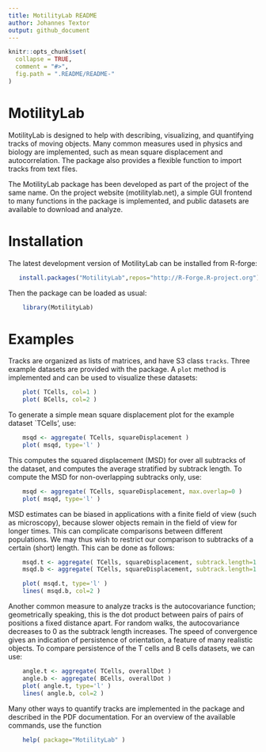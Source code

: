 ```yaml
---
title: MotilityLab README
author: Johannes Textor
output: github_document
---
```


<!-- README.md is generated from README.Rmd. Please edit that file -->

```r
knitr::opts_chunk$set(
  collapse = TRUE,
  comment = "#>",
  fig.path = ".README/README-"
)
```

# MotilityLab

MotilityLab is designed to help with describing, visualizing, and quantifying tracks 
of moving objects. Many common measures used in physics and biology are implemented, such
as mean square displacement and autocorrelation. The package also provides a flexible 
function to import tracks from text files.

The MotilityLab package has been developed as part of the project of the same name.
On the project website (motilitylab.net), a simple GUI frontend to many functions in the 
package is implemented, and public datasets are available to download and analyze.

# Installation

The latest development version of MotilityLab can be installed from R-forge:

```r
   install.packages("MotilityLab",repos="http://R-Forge.R-project.org")
```

Then the package can be loaded as usual:

```r
	library(MotilityLab)
```

# Examples

Tracks are organized as lists of matrices, and have S3 class `tracks`. Three example
datasets are provided with the package. A `plot` method is implemented and can be used
to visualize these datasets: 

```r
	plot( TCells, col=1 )
	plot( BCells, col=2 )
```

To generate a simple mean square displacement plot for the example dataset
`TCells', use:

```r
	msqd <- aggregate( TCells, squareDisplacement )
	plot( msqd, type='l' )
```

This computes the squared displacement (MSD) for over all subtracks of the dataset, and 
computes the average stratified by subtrack length. To compute the MSD for non-overlapping
subtracks only, use:

```r
	msqd <- aggregate( TCells, squareDisplacement, max.overlap=0 )
	plot( msqd, type='l' )
```

MSD estimates can be biased in applications with a finite field of view (such as
microscopy), because slower objects remain in the field of view for longer times. This
can complicate comparisons between different populations. We may thus wish to restrict
our comparison to subtracks of a certain (short) length. This can be done as 
follows:

```r
	msqd.t <- aggregate( TCells, squareDisplacement, subtrack.length=1:5, max.overlap=0 )
	msqd.b <- aggregate( TCells, squareDisplacement, subtrack.length=1:5, max.overlap=0 )

	plot( msqd.t, type='l' )
	lines( msqd.b, col=2 )
```

Another common measure to analyze tracks is the autocovariance function; geometrically
speaking, 
this is the dot product between pairs of pairs of positions a fixed distance apart. 
For random walks, the autocovariance decreases to 0 as the subtrack length increases.
The speed of convergence gives an indication of persistence of 
orientation, a feature of many realistic objects. To compare persistence of the 
T cells and B cells datasets, we can use:

```r
	angle.t <- aggregate( TCells, overallDot )
	angle.b <- aggregate( BCells, overallDot )
	plot( angle.t, type='l' )
	lines( angle.b, col=2 )
```

Many other ways to quantify tracks are implemented in the package and described in the
PDF documentation. For an overview of the available commands, use the function

```r
	help( package="MotilityLab" )
```
